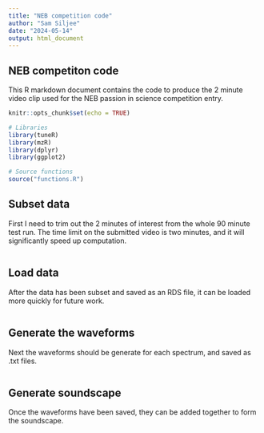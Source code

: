 ---
title: "NEB competition code"
author: "Sam Siljee"
date: "2024-05-14"
output: html_document
---

## NEB competiton code

This R markdown document contains the code to produce the 2 minute video clip used for the NEB passion in science competition entry.

```{r setup, include = FALSE}
knitr::opts_chunk$set(echo = TRUE)

# Libraries
library(tuneR)
library(mzR)
library(dplyr)
library(ggplot2)

# Source functions
source("functions.R")
```

## Subset data
First I need to trim out the 2 minutes of interest from the whole 90 minute test run. The time limit on the submitted video is two minutes, and it will significantly speed up computation.

```{r Subset data, inclue = FALSE}

```

## Load data
After the data has been subset and saved as an RDS file, it can be loaded more quickly for future work.

```{r Load data, include = FALSE}

```

## Generate the waveforms
Next the waveforms should be generate for each spectrum, and saved as .txt files.

```{r Generate waveforms, include = FALSE}

```

## Generate soundscape
Once the waveforms have been saved, they can be added together to form the soundscape.

```{r Generate soundscape, include = FALSE}

```